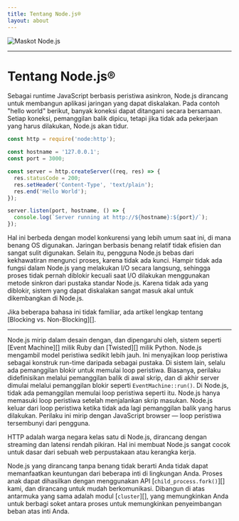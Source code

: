 ```yaml
---
title: Tentang Node.js®
layout: about
---
```


<div className="my-4 flex items-center justify-center">
  <img alt="Maskot Node.js" src="/static/images/node-mascot.svg" className="w-[100px]" />
</div>

***

# Tentang Node.js®

Sebagai runtime JavaScript berbasis peristiwa asinkron, Node.js dirancang untuk membangun aplikasi jaringan yang dapat diskalakan. Pada contoh "hello world" berikut, banyak koneksi dapat ditangani secara bersamaan. Setiap koneksi, pemanggilan balik dipicu, tetapi jika tidak ada pekerjaan yang harus dilakukan, Node.js akan tidur.

```js
const http = require('node:http');

const hostname = '127.0.0.1';
const port = 3000;

const server = http.createServer((req, res) => {
  res.statusCode = 200;
  res.setHeader('Content-Type', 'text/plain');
  res.end('Hello World');
});

server.listen(port, hostname, () => {
  console.log(`Server running at http://${hostname}:${port}/`);
});
```

Hal ini berbeda dengan model konkurensi yang lebih umum saat ini, di mana benang OS digunakan. Jaringan berbasis benang relatif tidak efisien dan sangat sulit digunakan. Selain itu, pengguna Node.js bebas dari kekhawatiran mengunci proses, karena tidak ada kunci. Hampir tidak ada fungsi dalam Node.js yang melakukan I/O secara langsung, sehingga proses tidak pernah diblokir kecuali saat I/O dilakukan menggunakan metode sinkron dari pustaka standar Node.js. Karena tidak ada yang diblokir, sistem yang dapat diskalakan sangat masuk akal untuk dikembangkan di Node.js.

Jika beberapa bahasa ini tidak familiar, ada artikel lengkap tentang \[Blocking vs. Non-Blocking]\[].

***

Node.js mirip dalam desain dengan, dan dipengaruhi oleh, sistem seperti \[Event Machine]\[] milik Ruby dan \[Twisted]\[] milik Python. Node.js mengambil model peristiwa sedikit lebih jauh. Ini menyajikan loop peristiwa sebagai konstruk run-time daripada sebagai pustaka. Di sistem lain, selalu ada pemanggilan blokir untuk memulai loop peristiwa. Biasanya, perilaku didefinisikan melalui pemanggilan balik di awal skrip, dan di akhir server dimulai melalui pemanggilan blokir seperti `EventMachine::run()`. Di Node.js, tidak ada pemanggilan memulai loop peristiwa seperti itu. Node.js hanya memasuki loop peristiwa setelah menjalankan skrip masukan. Node.js keluar dari loop peristiwa ketika tidak ada lagi pemanggilan balik yang harus dilakukan. Perilaku ini mirip dengan JavaScript browser — loop peristiwa tersembunyi dari pengguna.

HTTP adalah warga negara kelas satu di Node.js, dirancang dengan streaming dan latensi rendah
pikiran. Hal ini membuat Node.js sangat cocok untuk dasar dari sebuah web
perpustakaan atau kerangka kerja.

Node.js yang dirancang tanpa benang tidak berarti Anda tidak dapat memanfaatkan
keuntungan dari beberapa inti di lingkungan Anda. Proses anak dapat dihasilkan
dengan menggunakan API \[`child_process.fork()`]\[] kami, dan dirancang untuk mudah
berkomunikasi. Dibangun di atas antarmuka yang sama adalah modul \[`cluster`]\[],
yang memungkinkan Anda untuk berbagi soket antara proses untuk memungkinkan penyeimbangan beban
atas inti Anda.

[blocking vs. non-blocking]: /learn/asynchronous-work/overview-of-blocking-vs-non-blocking

[`child_process.fork()`]: https://nodejs.org/api/child_process.html

[`cluster`]: https://nodejs.org/api/cluster.html

[mesin acara]: https://github.com/eventmachine/eventmachine

[berbelit-belit]: https://twistedmatrix.com/trac/
